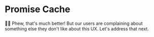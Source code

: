 # Promise Cache

👨‍💼 Phew, that's much better! But our users are complaining about something else
they don't like about this UX. Let's address that next.

